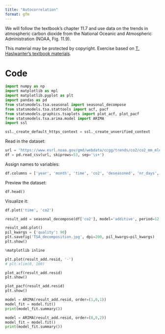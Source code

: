 ```yaml
---
title: "Autocorrelation"
format: gfm
---
```

We will follow the textbook's chapter 11.7 and use data on the trends in atmospheric carbon dioxide from the National Oceanic and Atmospheric Administration (NOAA, Fig. 11.9). 

This material may be protected by copyright.
Exercise based on [T. Haslwanter's textbook materials](https://github.com/thomas-haslwanter/statsintro-python-2e/blob/master/ipynbs/11_timeSeries.ipynb).

# Code

```python
import numpy as np
import matplotlib as mpl
import matplotlib.pyplot as plt
import pandas as pd
from statsmodels.tsa.seasonal import seasonal_decompose
from statsmodels.tsa.stattools import acf, pacf
from statsmodels.graphics.tsaplots import plot_acf, plot_pacf
from statsmodels.tsa.arima.model import ARIMA
import ssl

ssl._create_default_https_context = ssl._create_unverified_context
```

Read in the dataset:
```python
url = 'https://www.esrl.noaa.gov/gmd/webdata/ccgg/trends/co2/co2_mm_mlo.txt'
df = pd.read_csv(url, skiprows=53, sep='\s+')
```

Assign names to variables:
```python
df.columns = ['year', 'month', 'time', 'co2', 'deseasoned', 'nr_days', 'std_days', 'uncertainty']
```

Preview the dataset:
```python
df.head()
```

Visualize it:
```python
df.plot('time', 'co2')
```

```python
result_add = seasonal_decompose(df['co2'], model='additive', period=12, extrapolate_trend='freq')
```

```python
result_add.plot()
pil_kwargs = {'quality': 90}
plt.savefig('TSA_decomposition.jpg', dpi=200, pil_kwargs=pil_kwargs)
plt.show()
```

```python
%matplotlib inline

plt.plot(result_add.resid, '-')
# plt.xlim(0, 100)

```

```python
plot_acf(result_add.resid)
plt.show()
```

```python
plot_pacf(result_add.resid)
plt.show()
```

```python
model = ARIMA(result_add.resid, order=(1,0,1))
model_fit = model.fit()
print(model_fit.summary())
```

```python
model = ARIMA(result_add.resid, order=(0,0,2))
model_fit = model.fit()
print(model_fit.summary())
```
